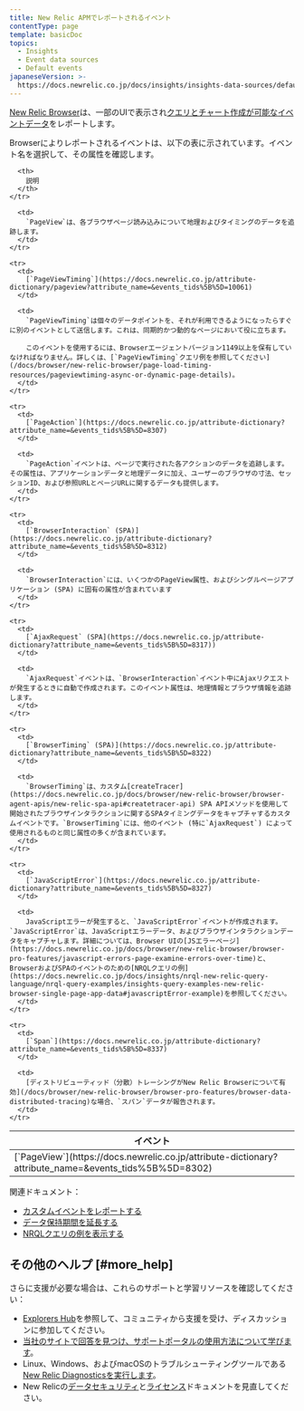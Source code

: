 ```yaml
---
title: New Relic APMでレポートされるイベント
contentType: page
template: basicDoc
topics:
  - Insights
  - Event data sources
  - Default events
japaneseVersion: >-
  https://docs.newrelic.co.jp/docs/insights/insights-data-sources/default-data/browser-default-events-insights
---
```


[New Relic Browser](/docs/browser/new-relic-browser/getting-started/introduction-new-relic-browser)は、一部のUIで表示され[クエリとチャート作成が可能な](https://docs.newrelic.co.jp/docs/using-new-relic/data/understand-data/new-relic-data-types#event-data)[イベントデータ](https://docs.newrelic.co.jp/docs/using-new-relic/data/understand-data/query-new-relic-data)をレポートします。

Browserによりレポートされるイベントは、以下の表に示されています。イベント名を選択して、その属性を確認します。

<Table>
  <thead>
    <tr>
      <th style={{ width: "250px" }}>
        イベント
      </th>

      <th>
        説明
      </th>
    </tr>
  </thead>

  <tbody>
    <tr>
      <td>
        [`PageView`](https://docs.newrelic.co.jp/attribute-dictionary?attribute_name=&events_tids%5B%5D=8302)
      </td>

      <td>
        `PageView`は、各ブラウザページ読み込みについて地理およびタイミングのデータを追跡します。
      </td>
    </tr>

    <tr>
      <td>
        [`PageViewTiming`](https://docs.newrelic.co.jp/attribute-dictionary/pageview?attribute_name=&events_tids%5B%5D=10061)
      </td>

      <td>
        `PageViewTiming`は個々のデータポイントを、それが利用できるようになったらすぐに別のイベントとして送信します。これは、同期的かつ動的なページにおいて役に立ちます。

        このイベントを使用するには、Browserエージェントバージョン1149以上を保有していなければなりません。詳しくは、[`PageViewTiming`クエリ例を参照してください](/docs/browser/new-relic-browser/page-load-timing-resources/pageviewtiming-async-or-dynamic-page-details)。
      </td>
    </tr>

    <tr>
      <td>
        [`PageAction`](https://docs.newrelic.co.jp/attribute-dictionary?attribute_name=&events_tids%5B%5D=8307)
      </td>

      <td>
        `PageAction`イベントは、ページで実行された各アクションのデータを追跡します。その属性は、アプリケーションデータと地理データに加え、ユーザーのブラウザの寸法、セッションID、および参照URLとページURLに関するデータも提供します。
      </td>
    </tr>

    <tr>
      <td>
        [`BrowserInteraction` (SPA)](https://docs.newrelic.co.jp/attribute-dictionary?attribute_name=&events_tids%5B%5D=8312)
      </td>

      <td>
        `BrowserInteraction`には、いくつかのPageView属性、およびシングルページアプリケーション (SPA) に固有の属性が含まれています
      </td>
    </tr>

    <tr>
      <td>
        [`AjaxRequest` (SPA](https://docs.newrelic.co.jp/attribute-dictionary?attribute_name=&events_tids%5B%5D=8317))
      </td>

      <td>
        `AjaxRequest`イベントは、`BrowserInteraction`イベント中にAjaxリクエストが発生するときに自動で作成されます。このイベント属性は、地理情報とブラウザ情報を追跡します。
      </td>
    </tr>

    <tr>
      <td>
        [`BrowserTiming` (SPA)](https://docs.newrelic.co.jp/attribute-dictionary?attribute_name=&events_tids%5B%5D=8322)
      </td>

      <td>
        `BrowserTiming`は、カスタム[createTracer](https://docs.newrelic.co.jp/docs/browser/new-relic-browser/browser-agent-apis/new-relic-spa-api#createtracer-api) SPA APIメソッドを使用して開始されたブラウザインタラクションに関するSPAタイミングデータをキャプチャするカスタムイベントです。`BrowserTiming`には、他のイベント (特に`AjaxRequest`) によって使用されるものと同じ属性の多くが含まれています。
      </td>
    </tr>

    <tr>
      <td>
        [`JavaScriptError`](https://docs.newrelic.co.jp/attribute-dictionary?attribute_name=&events_tids%5B%5D=8327)
      </td>

      <td>
        JavaScriptエラーが発生すると、`JavaScriptError`イベントが作成されます。`JavaScriptError`は、JavaScriptエラーデータ、およびブラウザインタラクションデータをキャプチャします。詳細については、Browser UIの[JSエラーページ](https://docs.newrelic.co.jp/docs/browser/new-relic-browser/browser-pro-features/javascript-errors-page-examine-errors-over-time)と、BrowserおよびSPAのイベントのための[NRQLクエリの例](https://docs.newrelic.co.jp/docs/insights/nrql-new-relic-query-language/nrql-query-examples/insights-query-examples-new-relic-browser-single-page-app-data#javascriptError-example)を参照してください。
      </td>
    </tr>

    <tr>
      <td>
        [`Span`](https://docs.newrelic.co.jp/attribute-dictionary?attribute_name=&events_tids%5B%5D=8337)
      </td>

      <td>
        [ディストリビューティッド（分散）トレーシングがNew Relic Browserについて有効](/docs/browser/new-relic-browser/browser-pro-features/browser-data-distributed-tracing)な場合、`スパン`データが報告されます。
      </td>
    </tr>
  </tbody>
</Table>

関連ドキュメント：

* [カスタムイベントをレポートする](/docs/insights/insights-data-sources/custom-data/report-custom-event-data)
* [データ保持期間を延長する](/docs/insights/use-insights-ui/manage-account-data/extend-event-data-retention)
* [NRQLクエリの例を表示する](/docs/query-data/nrql-new-relic-query-language/nrql-query-tutorials)

## その他のヘルプ [#more_help]

さらに支援が必要な場合は、これらのサポートと学習リソースを確認してください：

* [Explorers Hub](https://discuss.newrelic.com/)を参照して、コミュニティから支援を受け、ディスカッションに参加してください。
* [当社のサイトで回答を見つけ、サポートポータルの使用方法について学びます](/docs/using-new-relic/welcome-new-relic/get-started/find-help-use-support-portal)。
* Linux、Windows、およびmacOSのトラブルシューティングツールである[New Relic Diagnosticsを実行します](/docs/using-new-relic/cross-product-functions/troubleshooting/new-relic-diagnostics)。
* New Relicの[データセキュリティ](/docs/security)と[ライセンス](/docs/licenses)ドキュメントを見直してください。
